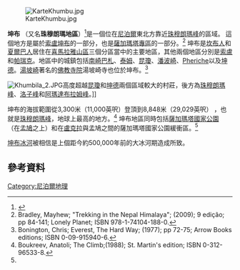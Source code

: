 [[Image:KarteKhumbu.jpg|thumb]]

'''坤布''' （又名'''珠穆朗瑪地區'''）<ref>{{Cite web |url=http://www.climbing-high.com/khumbu-cough.html |title=Khumbu Everest region |accessdate=2014-03-13 |archive-date=2017-01-02 |archive-url=https://web.archive.org/web/20170102070545/http://www.climbing-high.com/khumbu-cough.html |dead-url=yes }}</ref>是一個位在[[尼泊爾|尼泊爾]]東北方靠近[[珠穆朗瑪峰|珠穆朗瑪峰]]的區域。 這個地方是屬於[[索盧坤布|索盧坤布]]的一部分，也是[[薩加瑪塔專區|薩加瑪塔專區]]的一部分。<ref name="multipla">Bradley, Mayhew; "Trekking in the Nepal Himalaya"; (2009); 9 edição; pp 84-141; Lonely Planet; ISBN 978-1-74104-188-0.</ref> 坤布是[[坎布人|坎布人]]和[[夏爾巴人|夏爾巴人]]居住在[[喜馬拉雅山|喜馬拉雅山區]]三個分區當中的主要地區，其他兩個地區分別是[[索盧|索盧]]和[[帕瑞克|帕瑞克]]。地區中的城鎮包括[[南崎巴札|南崎巴札]]、[[泰姆|泰姆]]、[[昆瓊|昆瓊]]、[[潘波崎|潘波崎]]、[[Pheriche|Pheriche]]以及[[坤德|坤德]]。[[湯坡崎|湯坡崎]]著名的[[佛教|佛教]][[寺院|寺院]]湯坡崎寺也位於坤布。<ref>Bonington, Chris; Everest, The Hard Way; (1977); pp 72-75; Arrow Books editions; ISBN 0-09-915940-6.</ref>

[[File:Khumbila_2.JPG|thumb]]高度超越[[昆瓊|昆瓊]]和[[坤德|坤德]]兩個區域較大的村莊，後方為[[珠穆朗瑪峰|珠穆朗瑪峰]]、[[洛子峰|洛子峰]]和[[阿瑪達布拉姆峰|阿瑪達布拉姆峰]]。]]

坤布的海拔範圍從3,300米（11,000英呎）登頂到8,848米（29,029英呎） ，也就是[[珠穆朗瑪峰|珠穆朗瑪峰]]，地球上最高的地方。<ref>Boukreev, Anatoli; The Climb;(1988); St. Martin's edition; ISBN 0-312-96533-8.</ref>
坤布地區同時包括[[薩加瑪塔國家公園|薩加瑪塔國家公園]] （在[[孟鳩|孟鳩]]之上）和在[[盧克拉|盧克拉]]與孟鳩之間的薩加瑪塔國家公園緩衝區。<ref name="multipla"/>

[[坤布冰河|坤布冰河]]被相信是上個距今約500,000年前的大冰河期造成所致。
{{clear|left}}

==參考資料==
<references/>

{{coord|27|49|N|86|43|E|type:adm1st_source:kolossus-dawiki|display=title}}

[[Category:尼泊爾地理|Category:尼泊爾地理]]